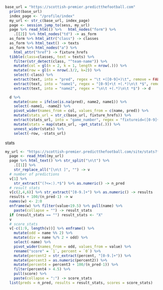 
```r
base_url = "https://scottish-premier.predictthefootball.com"
  print(base_url)
  index_page <- "/profile/index"
  my_url <- str_c(base_url, index_page)
  page <- session_jump_to(sess, my_url)
  page %>% read_html() %>%   html_nodes("form") %>% 
    .[[2]] %>% html_nodes("td") -> as_form
  as_form %>% html_attr("class") -> classes
  as_form %>% html_text() -> texts
  as_form %>% html_nodes("a") %>% 
    html_attr("href") -> fixture_hrefs
  tibble(class=classes, text = texts) %>%
    filter(str_detect(class, "^team-name")) %>%
    mutate(col = gl(n = 2, k = 1, length = nrow(.))) %>%
    mutate(row = gl(n = nrow(.)/2, k=2)) %>%
    select(-class) %>%
    extract(text, into = "pred", regex = "\t +([0-9]+)\t", remove = FALSE) %>%
    extract(text, into = "name1", regex = "[0-9]+\t +(.*)\n\t *$", remove = FALSE) %>%
    extract(text, into = "name2", regex = "\n\t +(.*)\n\t *$") -> d

  d %>%
    mutate(name = ifelse(is.na(pred), name2, name1)) %>%
    select(-name1, -name2) %>%
    pivot_wider(names_from = col, values_from = c(name, pred)) %>%
    mutate(stats_url = str_c(base_url, fixture_hrefs)) %>%
    extract(stats_url, into = "game_number", regex = "fixtureid=([0-9]+)$", remove = FALSE) %>% 
    mutate(stats = map(stats_url, ~get_stats(.))) %>% 
    unnest_wider(stats) %>% 
    select(-row, -stats_url)


```

stats

```r
my_url <- "https://scottish-premier.predictthefootball.com/site/stats?fixtureid=230"
  page <- read_html(my_url) 
  page %>% html_text() %>% str_split("\n\t") %>%
    .[[1]] %>% 
    str_replace_all("[\n\t ]", "") -> v
  # number of predictions
  v[1] %>% 
    str_extract("(?<=:).*$") %>% as.numeric() -> n_pred
  # result stats
  v[c(2,4,6)] %>% str_extract("[0-9.]+") %>% as.numeric() -> results
  results + 100/(n_pred-1) -> w
  names(w) <- 2:0
  enframe(w) %>% filter(value<19.5) %>% pull(name) %>% 
    paste(collapse = "") -> result_stats
  if (result_stats == "") result_stats <- "X"
  v
  # score_stats
  v[-c(1:9, length(v))] %>% enframe() %>% 
    mutate(odd = name %% 2) %>%
    mutate(div = name %/% 2 + odd) %>% 
    select(-name) %>% 
    pivot_wider(names_from = odd, values_from = value) %>% 
    rename("score" = `1`, percent = `0`) %>% 
    mutate(percent2 = str_extract(percent, "[0-9.]+")) %>% 
    mutate(percent3 = as.numeric(percent2)) %>% 
    mutate(percent4 = percent3 + 100/(n_pred-1)) %>% 
    filter(percent4 > 4.5) %>% 
    pull(score) %>% 
    paste(collapse = ":") -> score_stats
  list(preds = n_pred, results = result_stats, scores = score_stats)

```

